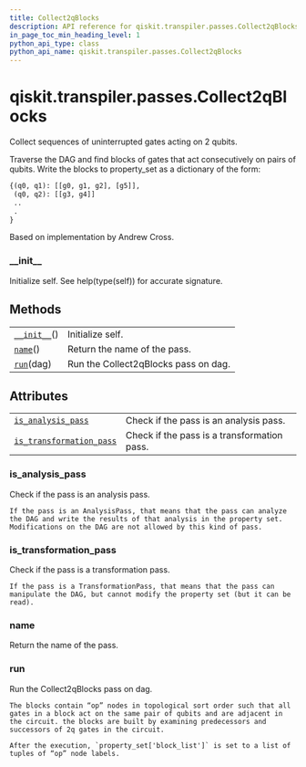 ```yaml
---
title: Collect2qBlocks
description: API reference for qiskit.transpiler.passes.Collect2qBlocks
in_page_toc_min_heading_level: 1
python_api_type: class
python_api_name: qiskit.transpiler.passes.Collect2qBlocks
---
```


# qiskit.transpiler.passes.Collect2qBlocks

<Class id="qiskit.transpiler.passes.Collect2qBlocks" github="https://github.com/qiskit/qiskit/tree/stable/0.18/qiskit/transpiler/passes/optimization/collect_2q_blocks.py" signature="Collect2qBlocks(*args, **kwargs)">
  Collect sequences of uninterrupted gates acting on 2 qubits.

  Traverse the DAG and find blocks of gates that act consecutively on pairs of qubits. Write the blocks to property\_set as a dictionary of the form:

  ```python
  {(q0, q1): [[g0, g1, g2], [g5]],
   (q0, q2): [[g3, g4]]
   ..
   .
  }
  ```

  Based on implementation by Andrew Cross.

  ### \_\_init\_\_

  <Function id="qiskit.transpiler.passes.Collect2qBlocks.__init__" name="__init__" signature="__init__()">
    Initialize self. See help(type(self)) for accurate signature.
  </Function>

  ## Methods

  |                                                                                                                        |                                      |
  | ---------------------------------------------------------------------------------------------------------------------- | ------------------------------------ |
  | [`__init__`](#qiskit.transpiler.passes.Collect2qBlocks.__init__ "qiskit.transpiler.passes.Collect2qBlocks.__init__")() | Initialize self.                     |
  | [`name`](#qiskit.transpiler.passes.Collect2qBlocks.name "qiskit.transpiler.passes.Collect2qBlocks.name")()             | Return the name of the pass.         |
  | [`run`](#qiskit.transpiler.passes.Collect2qBlocks.run "qiskit.transpiler.passes.Collect2qBlocks.run")(dag)             | Run the Collect2qBlocks pass on dag. |

  ## Attributes

  |                                                                                                                                                                |                                             |
  | -------------------------------------------------------------------------------------------------------------------------------------------------------------- | ------------------------------------------- |
  | [`is_analysis_pass`](#qiskit.transpiler.passes.Collect2qBlocks.is_analysis_pass "qiskit.transpiler.passes.Collect2qBlocks.is_analysis_pass")                   | Check if the pass is an analysis pass.      |
  | [`is_transformation_pass`](#qiskit.transpiler.passes.Collect2qBlocks.is_transformation_pass "qiskit.transpiler.passes.Collect2qBlocks.is_transformation_pass") | Check if the pass is a transformation pass. |

  ### is\_analysis\_pass

  <Function id="qiskit.transpiler.passes.Collect2qBlocks.is_analysis_pass" name="is_analysis_pass" signature="property is_analysis_pass">
    Check if the pass is an analysis pass.

    If the pass is an AnalysisPass, that means that the pass can analyze the DAG and write the results of that analysis in the property set. Modifications on the DAG are not allowed by this kind of pass.
  </Function>

  ### is\_transformation\_pass

  <Function id="qiskit.transpiler.passes.Collect2qBlocks.is_transformation_pass" name="is_transformation_pass" signature="property is_transformation_pass">
    Check if the pass is a transformation pass.

    If the pass is a TransformationPass, that means that the pass can manipulate the DAG, but cannot modify the property set (but it can be read).
  </Function>

  ### name

  <Function id="qiskit.transpiler.passes.Collect2qBlocks.name" name="name" signature="name()">
    Return the name of the pass.
  </Function>

  ### run

  <Function id="qiskit.transpiler.passes.Collect2qBlocks.run" name="run" signature="run(dag)">
    Run the Collect2qBlocks pass on dag.

    The blocks contain “op” nodes in topological sort order such that all gates in a block act on the same pair of qubits and are adjacent in the circuit. the blocks are built by examining predecessors and successors of 2q gates in the circuit.

    After the execution, `property_set['block_list']` is set to a list of tuples of “op” node labels.
  </Function>
</Class>

